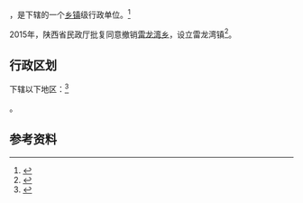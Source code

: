 {{中国乡级行政区|61/08/23/207/000}}

'''{{PAGENAMEBASE}}'''，是{{PRC admin/fullname|61/08/23/207/000|3}}下辖的一个[[乡镇|乡镇]]级行政单位。<ref>{{PRC admin/ref sgc|{{PRC admin/parent|61/08/23/207/000}}}}</ref>

2015年，陕西省民政厅批复同意撤销[[雷龙湾乡|雷龙湾乡]]，设立雷龙湾镇<ref>{{Cite web |url=http://shaanxi.mca.gov.cn/article/mzyw1/201507/20150700841888.shtml |title=陕西省民政厅关于陕西省乡镇行政区划调整的公告 |access-date=2017-09-14 |archive-url=https://web.archive.org/web/20170914220400/http://shaanxi.mca.gov.cn/article/mzyw1/201507/20150700841888.shtml |archive-date=2017-09-14 |dead-url=yes }}</ref>。

== 行政区划 ==

{{PAGENAMEBASE}}下辖以下地区：<ref>{{PRC admin/ref sgc|61/08/23/207/000}}</ref>

{{PRC admin/children|61/08/23/207/000}}。

== 参考资料 ==

{{reflist}}

{{行政区划小作品}}
{{PRC admin/navcat|61/08/23/207/000}}